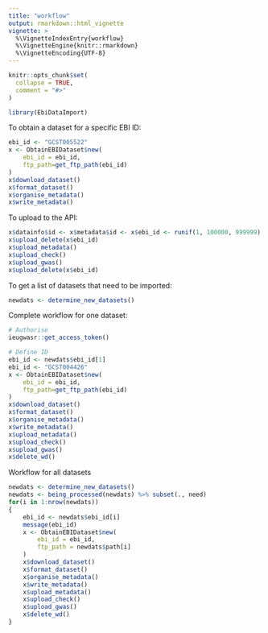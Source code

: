 ```yaml
---
title: "workflow"
output: rmarkdown::html_vignette
vignette: >
  %\VignetteIndexEntry{workflow}
  %\VignetteEngine{knitr::rmarkdown}
  %\VignetteEncoding{UTF-8}
---
```


```r
knitr::opts_chunk$set(
  collapse = TRUE,
  comment = "#>"
)
```

```r
library(EbiDataImport)
```


To obtain a dataset for a specific EBI ID:


```r
ebi_id <- "GCST005522"
x <- ObtainEBIDataset$new(
	ebi_id = ebi_id, 
	ftp_path=get_ftp_path(ebi_id)
)
x$download_dataset()
x$format_dataset()
x$organise_metadata()
x$write_metadata()
```

To upload to the API:

```r
x$datainfo$id <- x$metadata$id <- x$ebi_id <- runif(1, 100000, 999999) %>% round %>% as.character %>% paste0("ebitest-", .)
x$upload_delete(x$ebi_id)
x$upload_metadata()
x$upload_check()
x$upload_gwas()
x$upload_delete(x$ebi_id)
```

To get a list of datasets that need to be imported:

```r
newdats <- determine_new_datasets()
```


Complete workflow for one dataset:

```r

# Authorise
ieugwasr::get_access_token()

# Define ID
ebi_id <- newdats$ebi_id[1]
ebi_id <- "GCST004426"
x <- ObtainEBIDataset$new(
	ebi_id = ebi_id, 
	ftp_path=get_ftp_path(ebi_id)
)
x$download_dataset()
x$format_dataset()
x$organise_metadata()
x$write_metadata()
x$upload_metadata()
x$upload_check()
x$upload_gwas()
x$delete_wd()
```

Workflow for all datasets

```r
newdats <- determine_new_datasets()
newdats <- being_processed(newdats) %>% subset(., need)
for(i in 1:nrow(newdats))
{
	ebi_id <- newdats$ebi_id[i]
	message(ebi_id)
	x <- ObtainEBIDataset$new(
		ebi_id = ebi_id, 
		ftp_path = newdats$path[i]
	)
	x$download_dataset()
	x$format_dataset()
	x$organise_metadata()
	x$write_metadata()
	x$upload_metadata()
	x$upload_check()
	x$upload_gwas()
	x$delete_wd()
}
```

